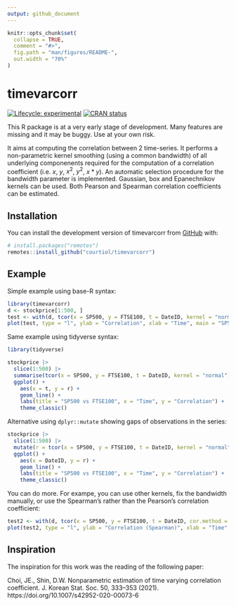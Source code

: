 ```yaml
---
output: github_document
---
```


<!-- README.md is generated from README.Rmd. Please edit that file -->

```r
knitr::opts_chunk$set(
  collapse = TRUE,
  comment = "#>",
  fig.path = "man/figures/README-",
  out.width = "70%"
)
```

# timevarcorr

<!-- badges: start -->
[![Lifecycle:
experimental](https://img.shields.io/badge/lifecycle-experimental-orange.svg)](https://www.tidyverse.org/lifecycle/#experimental)
[![CRAN
status](https://www.r-pkg.org/badges/version/fw)](https://CRAN.R-project.org/package=timevarcorr)
<!-- badges: end -->

This R package is at a very early stage of development.
Many features are missing and it may be buggy.
Use at your own risk.

It aims at computing the correlation between 2 time-series.
It performs a non-parametric kernel smoothing (using a common bandwidth) of all underlying componenents required for the computation of a correlation coefficient (i.e. $x$, $y$, $x^2$, $y^2$, $x*y$).
An automatic selection procedure for the bandwidth parameter is implemented.
Gaussian, box and Epanechnikov kernels can be used.
Both Pearson and Spearman correlation coefficients can be estimated.


## Installation

You can install the development version of timevarcorr from [GitHub](https://github.com/) with:

``` r
# install.packages("remotes")
remotes::install_github("courtiol/timevarcorr")
```

## Example

Simple example using base-R syntax:

```r
library(timevarcorr)
d <- stockprice[1:500, ]
test <- with(d, tcor(x = SP500, y = FTSE100, t = DateID, kernel = "normal"))
plot(test, type = "l", ylab = "Correlation", xlab = "Time", main = "SP500 vs FTSE100", las = 1)
```

Same example using tidyverse syntax:

```r
library(tidyverse)

stockprice |> 
  slice(1:500) |>
  summarise(tcor(x = SP500, y = FTSE100, t = DateID, kernel = "normal")) |>
  ggplot() +
    aes(x = t, y = r) +
    geom_line() +
    labs(title = "SP500 vs FTSE100", x = "Time", y = "Correlation") +
    theme_classic()
```

Alternative using `dplyr::mutate` showing gaps of observations in the series:

```r
stockprice |> 
  slice(1:500) |>
  mutate(r = tcor(x = SP500, y = FTSE100, t = DateID, kernel = "normal", keep.missing = TRUE)$r) |>
  ggplot() +
    aes(x = DateID, y = r) +
    geom_line() +
    labs(title = "SP500 vs FTSE100", x = "Time", y = "Correlation") +
    theme_classic()
```

You can do more. For exampe, you can use other kernels, fix the bandwidth manually, or use the Spearman's rather than the Pearson's correlation coefficient:

```r
test2 <- with(d, tcor(x = SP500, y = FTSE100, t = DateID, cor.method = "spearman", kernel = "box", h = 10))
plot(test2, type = "l", ylab = "Correlation (Spearman)", xlab = "Time", las = 1)
```

## Inspiration

The inspiration for this work was the reading of the following paper:

Choi, JE., Shin, D.W. Nonparametric estimation of time varying correlation coefficient. J. Korean Stat. Soc. 50, 333–353 (2021). https://doi.org/10.1007/s42952-020-00073-6


